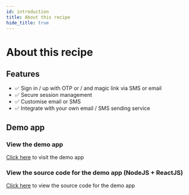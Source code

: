```yaml
---
id: introduction
title: About this recipe
hide_title: true
---
```


# About this recipe 
## Features
- ✅ Sign in / up with OTP or / and magic link via SMS or email
- ✅ Secure session management
- ✅ Customise email or SMS
- ✅ Integrate with your own email / SMS sending service

<!-- - ✅ Automatic email / SMS spam prevention
- ✅ Support for international SMS sending -->

## Demo app
### View the demo app
[Click here](https://passwordless.demo.supertokens.io/) to visit the demo app

### View the source code for the demo app (NodeJS + ReactJS)
[Click here](https://github.com/supertokens/supertokens-auth-react/tree/master/examples/with-passwordless) to view the source code for the demo app